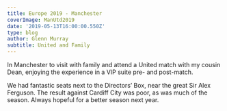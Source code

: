 ---
title: Europe 2019 - Manchester
coverImage: ManUtd2019
date: '2019-05-13T16:00:00.550Z'
type: blog
author: Glenn Murray
subtitle: United and Family
---

In Manchester to visit with family and attend a United match with my cousin Dean, enjoying the experience in a VIP suite pre- and post-match.

We had fantastic seats next to the Directors’ Box, near the great Sir Alex Ferguson. The result against Cardiff City was poor, as was much of the season. Always hopeful for a better season next year.

<Manchester2019SlideShow />
